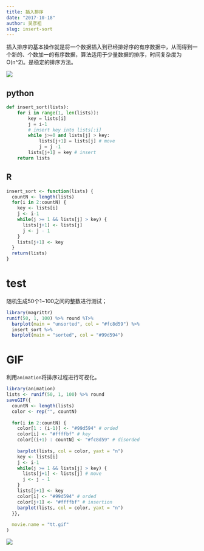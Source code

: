 ```yaml
---
title: 插入排序
date: "2017-10-18"
author: 吴彦祖
slug: insert-sort
---
```


插入排序的基本操作就是将一个数据插入到已经排好序的有序数据中，从而得到一个新的、个数加一的有序数据，算法适用于少量数据的排序，时间复杂度为O(n^2)。是稳定的排序方法。

![](http://img.my.csdn.net/uploads/201405/15/1400117077_7279.jpg)

## python

```python
def insert_sort(lists):
    for i in range(1, len(lists)):
        key = lists[i]
        j = i-1 
        # insert key into lists[:i]
        while j>=0 and lists[j] > key:
            lists[j+1] = lists[j] # move
            j = j -1
        lists[j+1] = key # insert 
    return lists
```

## R
```r
insert_sort <- function(lists) {
  countN <- length(lists)
  for(i in 2:countN) {
    key <- lists[i]
    j <- i-1
    while(j >= 1 && lists[j] > key) {
      lists[j+1] <- lists[j]
      j <- j - 1
    }
    lists[j+1] <- key
  }
  return(lists)
}
```

# test

随机生成50个1~100之间的整数进行测试；

```r
library(magrittr)
runif(50, 1, 100) %>% round %T>% 
  barplot(main = "unsorted", col = "#fc8d59") %>% 
  insert_sort %>% 
  barplot(main = "sorted", col = "#99d594")
```

# GIF

利用`animation`将排序过程进行可视化。

```r
library(animation)
lists <- runif(50, 1, 100) %>% round
saveGIF({
  countN <- length(lists)
  color <- rep("", countN)
  
  for(i in 2:countN) {
    color[1 : (i-1)] <- "#99d594" # orded
    color[i] <- "#ffffbf" # key
    color[(i+1) : countN] <- "#fc8d59" # disorded
    
    barplot(lists, col = color, yaxt = "n")
    key <- lists[i]
    j <- i-1
    while(j >= 1 && lists[j] > key) {
      lists[j+1] <- lists[j] # move
      j <- j - 1
    }
    lists[j+1] <- key
    color[i] <- "#99d594" # orded
    color[j+1] <- "#ffffbf" # insertion
    barplot(lists, col = color, yaxt = "n")
  }},
  
  movie.name = "tt.gif"
)
```

![](http://7xpbbb.com1.z0.glb.clouddn.com/insert.sort.gif)
